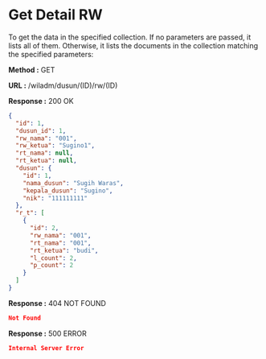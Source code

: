 
# Get Detail RW

To get the data in the specified collection. If no parameters are passed, it lists all of them.
Otherwise, it lists the documents in the collection matching the specified parameters:

**Method :** <Badge>GET</Badge>

**URL :** <Badge variant="dark">/wiladm/dusun/(ID)/rw/(ID)</Badge>

**Response :** <BadgeOutline variant="success">200 OK</BadgeOutline>

```json
{
  "id": 1,
  "dusun_id": 1,
  "rw_nama": "001",
  "rw_ketua": "Sugino1",
  "rt_nama": null,
  "rt_ketua": null,
  "dusun": {
    "id": 1,
    "nama_dusun": "Sugih Waras",
    "kepala_dusun": "Sugino",
    "nik": "111111111"
  },
  "r_t": [
    {
      "id": 2,
      "rw_nama": "001",
      "rt_nama": "001",
      "rt_ketua": "budi",
      "l_count": 2,
      "p_count": 2
    }
  ]
}
```

**Response :** <BadgeOutline variant="warning">404 NOT FOUND</BadgeOutline>

```json
Not Found
```

**Response :** <BadgeOutline variant="danger">500 ERROR</BadgeOutline>

```json
Internal Server Error
```
